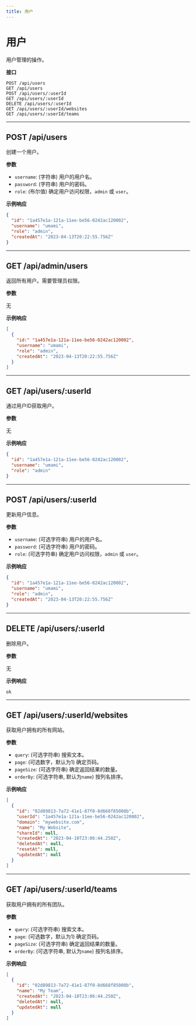 ```yaml
---
title: 用户
---
```


# 用户

用户管理的操作。

**接口**

```text
POST /api/users
GET /api/users
POST /api/users/:userId
GET /api/users/:userId
DELETE /api/users/:userId
GET /api/users/:userId/websites
GET /api/users/:userId/teams
```

---

## POST /api/users

创建一个用户。

**参数**

- `username`: (字符串) 用户的用户名。
- `password`: (字符串) 用户的密码。
- `role`: (布尔值) 确定用户访问权限，`admin` 或 `user`。

**示例响应**

```json
{
  "id": "1a457e1a-121a-11ee-be56-0242ac120002",
  "username": "umami",
  "role": "admin",
  "createdAt": "2023-04-13T20:22:55.756Z"
}
```

---

## GET /api/admin/users

返回所有用户。需要管理员权限。

**参数**

无

**示例响应**

```json
[
  {
    "id:" "1a457e1a-121a-11ee-be56-0242ac120002",
    "username": "umami",
    "role": "admin",
    "createdAt": "2023-04-13T20:22:55.756Z"
  }
]
```

---

## GET /api/users/:userId

通过用户ID获取用户。

**参数**

无

**示例响应**

```json
{
  "id": "1a457e1a-121a-11ee-be56-0242ac120002",
  "username": "umami",
  "role": "admin"
}
```

---

## POST /api/users/:userId

更新用户信息。

**参数**

- `username`: (可选字符串) 用户的用户名。
- `password`: (可选字符串) 用户的密码。
- `role`: (可选字符串) 确定用户访问权限，`admin` 或 `user`。

**示例响应**

```json
{
  "id": "1a457e1a-121a-11ee-be56-0242ac120002",
  "username": "umami",
  "role": "admin",
  "createdAt": "2023-04-13T20:22:55.756Z"
}
```

---

## DELETE /api/users/:userId

删除用户。

**参数**

无

**示例响应**

```
ok
```

---

## GET /api/users/:userId/websites

获取用户拥有的所有网站。

**参数**

- `query`: (可选字符串) 搜索文本。
- `page`: (可选数字，默认为1) 确定页码。
- `pageSize`: (可选字符串) 确定返回结果的数量。
- `orderBy`: (可选字符串, 默认为`name`) 按列名排序。

**示例响应**

```json
[
  {
    "id": "02d89813-7a72-41e1-87f0-8d668f85008b",
    "userId": "1a457e1a-121a-11ee-be56-0242ac120002",
    "domain": "mywebsite.com",
    "name": "My Website",
    "shareId": null,
    "createdAt": "2023-04-10T23:06:44.250Z",
    "deletedAt": null,
    "resetAt": null,
    "updatedAt": null
  }
]
```

---

## GET /api/users/:userId/teams

获取用户拥有的所有团队。

**参数**

- `query`: (可选字符串) 搜索文本。
- `page`: (可选数字，默认为1) 确定页码。
- `pageSize`: (可选字符串) 确定返回结果的数量。
- `orderBy`: (可选字符串, 默认为`name`) 按列名排序。

**示例响应**

```json
[
  {
    "id": "02d89813-7a72-41e1-87f0-8d668f85008b",
    "name": "My Team",
    "createdAt": "2023-04-10T23:06:44.250Z",
    "deletedAt": null,
    "updatedAt": null
  }
]
```
